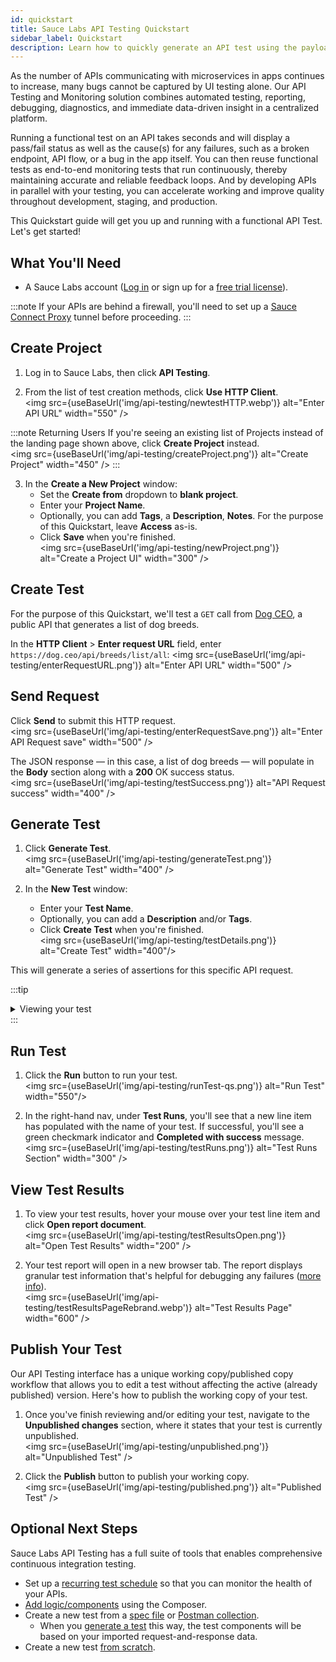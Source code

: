 ```yaml
---
id: quickstart
title: Sauce Labs API Testing Quickstart
sidebar_label: Quickstart
description: Learn how to quickly generate an API test using the payload from an API call or from a specification file.
---
```



As the number of APIs communicating with microservices in apps continues to increase, many bugs cannot be captured by UI testing alone. Our API Testing and Monitoring solution combines automated testing, reporting, debugging, diagnostics, and immediate data-driven insight in a centralized platform.

Running a functional test on an API takes seconds and will display a pass/fail status as well as the cause(s) for any failures, such as a broken endpoint, API flow, or a bug in the app itself. You can then reuse functional tests as end-to-end monitoring tests that run continuously, thereby maintaining accurate and reliable feedback loops. And by developing APIs in parallel with your testing, you can accelerate working and improve quality throughout development, staging, and production.

This Quickstart guide will get you up and running with a functional API Test. Let's get started!

## What You'll Need

- A Sauce Labs account ([Log in](https://accounts.saucelabs.com/am/XUI/#login/) or sign up for a [free trial license](https://saucelabs.com/sign-up)).

:::note
If your APIs are behind a firewall, you'll need to set up a [Sauce Connect Proxy](/api-testing/sauce-connect) tunnel before proceeding.
:::

## Create Project

1. Log in to Sauce Labs, then click **API Testing**.

2. From the list of test creation methods, click **Use HTTP Client**.<br/><img src={useBaseUrl('img/api-testing/newtestHTTP.webp')} alt="Enter API URL" width="550" />

:::note Returning Users
If you're seeing an existing list of Projects instead of the landing page shown above, click **Create Project** instead.<br/><img src={useBaseUrl('img/api-testing/createProject.png')} alt="Create Project" width="450" />
:::

3. In the **Create a New Project** window:
   - Set the **Create from** dropdown to **blank project**.
   - Enter your **Project Name**.
   - Optionally, you can add **Tags**, a **Description**, **Notes**. For the purpose of this Quickstart, leave **Access** as-is.
   - Click **Save** when you're finished. <br/><img src={useBaseUrl('img/api-testing/newProject.png')} alt="Create a Project UI" width="300" />

## Create Test

For the purpose of this Quickstart, we'll test a `GET` call from [Dog CEO](https://dog.ceo/dog-api/documentation/), a public API that generates a list of dog breeds.

In the **HTTP Client** > **Enter request URL** field, enter `https://dog.ceo/api/breeds/list/all`:
<img src={useBaseUrl('img/api-testing/enterRequestURL.png')} alt="Enter API URL" width="500" />

## Send Request

Click **Send** to submit this HTTP request.<br/><img src={useBaseUrl('img/api-testing/enterRequestSave.png')} alt="Enter API Request save" width="500" />

The JSON response &#8212; in this case, a list of dog breeds &#8212; will populate in the **Body** section along with a **200** OK success status.<br/><img src={useBaseUrl('img/api-testing/testSuccess.png')} alt="API Request success" width="400" />

## Generate Test

1. Click **Generate Test**.<br/><img src={useBaseUrl('img/api-testing/generateTest.png')} alt="Generate Test" width="400" />

2. In the **New Test** window:
   - Enter your **Test Name**.
   - Optionally, you can add a **Description** and/or **Tags**.
   - Click **Create Test** when you're finished.<br/><img src={useBaseUrl('img/api-testing/testDetails.png')} alt="Create Test" width="400"/>

This will generate a series of assertions for this specific API request.

:::tip

<details>
   <summary>Viewing your test</summary>

   **Visual** view shows your test as UI components:<br/><img src={useBaseUrl('img/api-testing/testVisual.png')} alt="Sample Test Visual View"/>

   **Code** view displays it as code:<br/><img src={useBaseUrl('img/api-testing/testCode.webp')} alt="Sample Test Code View"/>
</details>
:::

## Run Test

1. Click the **Run** button to run your test.<br/><img src={useBaseUrl('img/api-testing/runTest-qs.png')} alt="Run Test" width="550"/>

1. In the right-hand nav, under **Test Runs**, you'll see that a new line item has populated with the name of your test. If successful, you'll see a green checkmark indicator and **Completed with success** message.<br/><img src={useBaseUrl('img/api-testing/testRuns.png')} alt="Test Runs Section" width="300" />

## View Test Results

1. To view your test results, hover your mouse over your test line item and click **Open report document**.<br/><img src={useBaseUrl('img/api-testing/testResultsOpen.png')} alt="Open Test Results" width="200" />

1. Your test report will open in a new browser tab. The report displays granular test information that's helpful for debugging any failures ([more info](/api-testing/project-dashboard/#test-outcome-report)).<br/><img src={useBaseUrl('img/api-testing/testResultsPageRebrand.webp')} alt="Test Results Page" width="600" />

## Publish Your Test

Our API Testing interface has a unique working copy/published copy workflow that allows you to edit a test without affecting the active (already published) version. Here's how to publish the working copy of your test.

1. Once you've finish reviewing and/or editing your test, navigate to the **Unpublished changes** section, where it states that your test is currently unpublished.<br/><img src={useBaseUrl('img/api-testing/unpublished.png')} alt="Unpublished Test" />

2. Click the **Publish** button to publish your working copy.<br/><img src={useBaseUrl('img/api-testing/published.png')} alt="Published Test" />

## Optional Next Steps

Sauce Labs API Testing has a full suite of tools that enables comprehensive continuous integration testing.

- Set up a [recurring test schedule](/api-testing/schedule-test) so that you can monitor the health of your APIs.
- [Add logic/components](/api-testing/composer/) using the Composer.
- Create a new test from a [spec file](/api-testing/build-from-spec) or [Postman collection](/api-testing/import-postman-collection).
  - When you [generate a test](#generate-test) this way, the test components will be based on your imported request-and-response data.
- Create a new test [from scratch](/api-testing/composer/).
